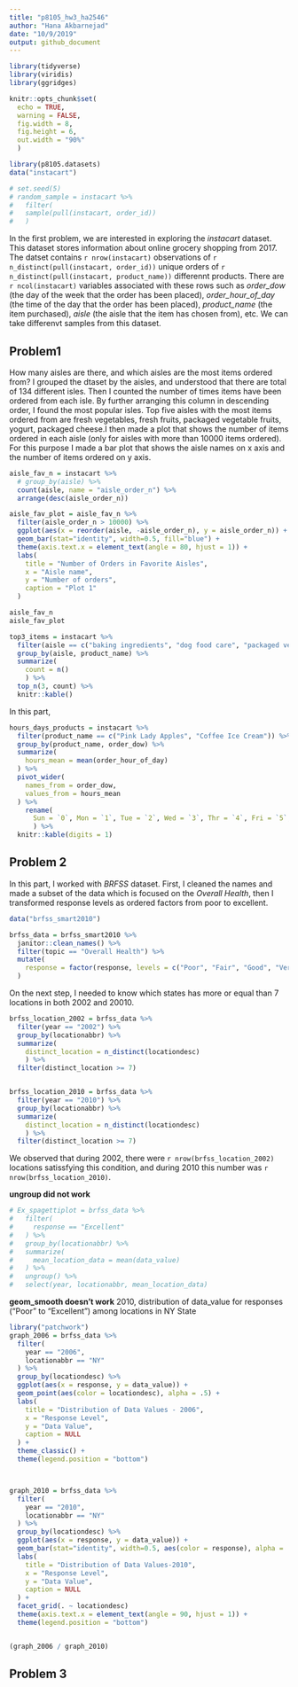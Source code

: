 ```yaml
---
title: "p8105_hw3_ha2546"
author: "Hana Akbarnejad"
date: "10/9/2019"
output: github_document
---
```


```r

library(tidyverse)
library(viridis)
library(ggridges)

knitr::opts_chunk$set(
  echo = TRUE,
  warning = FALSE,
  fig.width = 8,
  fig.height = 6,
  out.width = "90%"
  )

library(p8105.datasets)
data("instacart")
```

```r

# set.seed(5)
# random_sample = instacart %>% 
#   filter(
#   sample(pull(instacart, order_id))
#   )

```

In the first problem, we are interested in exploring the _instacart_ dataset. This dataset stores information about online grocery shopping from 2017. The datset contains `r nrow(instacart)` observations of `r n_distinct(pull(instacart, order_id))` unique orders of `r n_distinct(pull(instacart, product_name))` differennt products. There are `r ncol(instacart)` variables associated with these rows such as _order_dow_ (the day of the week that the order has been placed), _order_hour_of_day_ (the time of the day that the order has been placed), _product_name_ (the item purchased), _aisle_ (the aisle that the item has chosen from), etc. We can take differenvt samples from this dataset.

## Problem1

How many aisles are there, and which aisles are the most items ordered from?
I grouped the dtaset by the aisles, and understood that there are total of 134 different isles. Then I counted the number of times items have been ordered from each isle. By further arranging this column in descending order, I found the most popular isles. Top five aisles with the most items ordered from are fresh vegetables, fresh fruits, packaged vegetable fruits, yogurt, packaged cheese.I then made a plot that shows the number of items ordered in each aisle (only for aisles with more than 10000 items ordered). For this purpose I made a bar plot that shows the aisle names on x axis and the number of items ordered on y axis.


```r

aisle_fav_n = instacart %>% 
  # group_by(aisle) %>% 
  count(aisle, name = "aisle_order_n") %>% 
  arrange(desc(aisle_order_n))

aisle_fav_plot = aisle_fav_n %>% 
  filter(aisle_order_n > 10000) %>% 
  ggplot(aes(x = reorder(aisle, -aisle_order_n), y = aisle_order_n)) +
  geom_bar(stat="identity", width=0.5, fill="blue") +
  theme(axis.text.x = element_text(angle = 80, hjust = 1)) +
  labs(
    title = "Number of Orders in Favorite Aisles",
    x = "Aisle name",
    y = "Number of orders",
    caption = "Plot 1"
  )

aisle_fav_n
aisle_fav_plot
```



```r

top3_items = instacart %>% 
  filter(aisle == c("baking ingredients", "dog food care", "packaged vegetables fruits")) %>% 
  group_by(aisle, product_name) %>%
  summarize(
    count = n()
    ) %>% 
  top_n(3, count) %>% 
  knitr::kable()
```

In this part,

```r
hours_days_products = instacart %>% 
  filter(product_name == c("Pink Lady Apples", "Coffee Ice Cream")) %>% 
  group_by(product_name, order_dow) %>% 
  summarize(
    hours_mean = mean(order_hour_of_day)
  ) %>% 
  pivot_wider(
    names_from = order_dow,
    values_from = hours_mean
  ) %>%
    rename(
      Sun = `0`, Mon = `1`, Tue = `2`, Wed = `3`, Thr = `4`, Fri = `5`, Sat = `6`
      ) %>% 
  knitr::kable(digits = 1)
```

## Problem 2

In this part, I worked with _BRFSS_ dataset. First, I cleaned the names and made a subset of the data which is focused on the _Overall Health_, then I transformed response levels as ordered factors from poor to excellent.

```r

data("brfss_smart2010") 

brfss_data = brfss_smart2010 %>% 
  janitor::clean_names() %>% 
  filter(topic == "Overall Health") %>% 
  mutate(
    response = factor(response, levels = c("Poor", "Fair", "Good", "Very good", "Excellent"), ordered = TRUE)
  )
```

On the next step, I needed to know which states has more or equal than 7 locations in both 2002 and 20010.

```r
brfss_location_2002 = brfss_data %>%
  filter(year == "2002") %>% 
  group_by(locationabbr) %>% 
  summarize(
    distinct_location = n_distinct(locationdesc)
    ) %>% 
  filter(distinct_location >= 7)


brfss_location_2010 = brfss_data %>%
  filter(year == "2010") %>% 
  group_by(locationabbr) %>% 
  summarize(
    distinct_location = n_distinct(locationdesc)
    ) %>% 
  filter(distinct_location >= 7)
```

We observed that during 2002, there were `r nrow(brfss_location_2002)` locations satissfying this condition, and during 2010 this number was `r nrow(brfss_location_2010)`.

**ungroup did not work**
```r

# Ex_spagettiplot = brfss_data %>% 
#   filter(
#     response == "Excellent"
#   ) %>% 
#   group_by(locationabbr) %>% 
#   summarize(
#     mean_location_data = mean(data_value)
#   ) %>% 
#   ungroup() %>% 
#   select(year, locationabbr, mean_location_data)

```

 **geom_smooth doesn't work**
 2010, distribution of data_value for responses (“Poor” to “Excellent”) among locations in NY State
```r
library("patchwork")
graph_2006 = brfss_data %>%
  filter(
    year == "2006",
    locationabbr == "NY"
  ) %>%
  group_by(locationdesc) %>%
  ggplot(aes(x = response, y = data_value)) +
  geom_point(aes(color = locationdesc), alpha = .5) +
  labs(
    title = "Distribution of Data Values - 2006",
    x = "Response Level",
    y = "Data Value",
    caption = NULL
  ) +
  theme_classic() +
  theme(legend.position = "bottom")



graph_2010 = brfss_data %>%
  filter(
    year == "2010",
    locationabbr == "NY"
  ) %>%
  group_by(locationdesc) %>%
  ggplot(aes(x = response, y = data_value)) +
  geom_bar(stat="identity", width=0.5, aes(color = response), alpha = .5) +
  labs(
    title = "Distribution of Data Values-2010",
    x = "Response Level",
    y = "Data Value",
    caption = NULL
  ) +
  facet_grid(. ~ locationdesc)
  theme(axis.text.x = element_text(angle = 90, hjust = 1)) +
  theme(legend.position = "bottom")


(graph_2006 / graph_2010)


```

## Problem 3
```r

```

